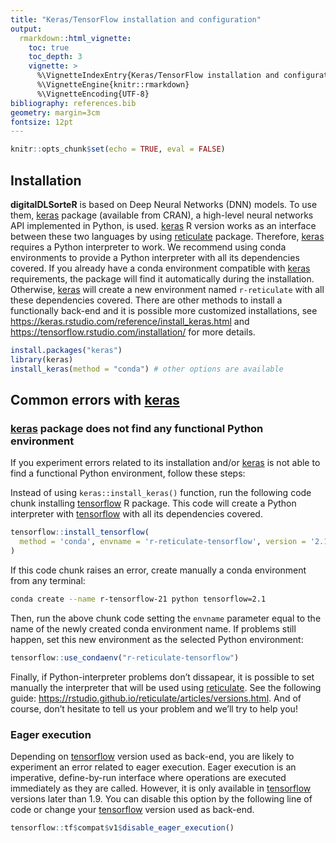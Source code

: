 ```yaml
---
title: "Keras/TensorFlow installation and configuration"
output: 
  rmarkdown::html_vignette:
    toc: true
    toc_depth: 3
    vignette: >
      %\VignetteIndexEntry{Keras/TensorFlow installation and configuration}
      %\VignetteEngine{knitr::rmarkdown}
      %\VignetteEncoding{UTF-8}
bibliography: references.bib
geometry: margin=3cm
fontsize: 12pt
---
```


```r
knitr::opts_chunk$set(echo = TRUE, eval = FALSE)
```

## Installation

**digitalDLSorteR** is based on Deep Neural Networks (DNN) models. To use them, [keras](https://cran.r-project.org/package=keras) package (available from CRAN), a high-level neural networks API implemented in Python, is used. [keras](https://cran.r-project.org/package=keras) R version works as an interface between these two languages by using [reticulate](https://cran.r-project.org/package=reticulate) package. Therefore, [keras](https://cran.r-project.org/package=keras) requires a Python interpreter to work. We recommend using conda environments to provide a Python interpreter with all its dependencies covered. If you already have a conda environment compatible with [keras](https://cran.r-project.org/package=keras) requirements, the package will find it automatically during the installation. Otherwise, [keras](https://cran.r-project.org/package=keras) will create a new environment named `r-reticulate` with all these dependencies covered. There are other methods to install a functionally back-end and it is possible more customized installations, see <https://keras.rstudio.com/reference/install_keras.html> and <https://tensorflow.rstudio.com/installation/> for more details.

```r
install.packages("keras")
library(keras)
install_keras(method = "conda") # other options are available
```


## Common errors with [keras](https://cran.r-project.org/package=keras)

### [keras](https://cran.r-project.org/package=keras) package does not find any functional Python environment

If you experiment errors related to its installation and/or [keras](https://cran.r-project.org/package=keras) is not able to find a functional Python environment, follow these steps:

Instead of using `keras::install_keras()` function, run the following code chunk installing [tensorflow](https://cran.r-project.org/package=tensorflow) R package. This code will create a Python interpreter with [tensorflow](https://cran.r-project.org/package=tensorflow) with all its dependencies covered.

```r
tensorflow::install_tensorflow(
  method = 'conda', envname = 'r-reticulate-tensorflow', version = '2.1.0-cpu'
)
```

If this code chunk raises an error, create manually a conda environment from any terminal:

```bash
conda create --name r-tensorflow-21 python tensorflow=2.1
```

Then, run the above chunk code setting the `envname` parameter equal to the name of the newly created conda environment name. If problems still happen, set this new environment as the selected Python environment:

```r
tensorflow::use_condaenv("r-reticulate-tensorflow")
```

Finally, if Python-interpreter problems don't dissapear, it is possible to set manually the interpreter that will be used using [reticulate](https://cran.r-project.org/package=reticulate). See the following guide: <https://rstudio.github.io/reticulate/articles/versions.html>. And of course, don't hesitate to tell us your problem and we'll try to help you!

### Eager execution

Depending on [tensorflow](https://cran.r-project.org/package=tensorflow) version used as back-end, you are likely to experiment an error related to eager execution. Eager execution is an imperative, define-by-run interface where operations are executed immediately as they are called. However, it is only available in [tensorflow](https://cran.r-project.org/package=tensorflow) versions later than 1.9. You can disable this option by the following line of code or change your [tensorflow](https://cran.r-project.org/package=tensorflow) version used as back-end.

```r
tensorflow::tf$compat$v1$disable_eager_execution()
```
